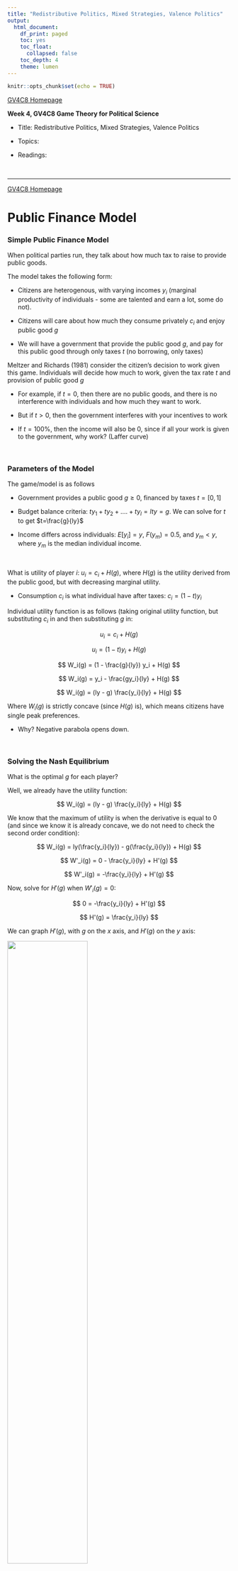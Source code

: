 ```yaml
---
title: "Redistributive Politics, Mixed Strategies, Valence Politics"
output:
  html_document:
    df_print: paged
    toc: yes
    toc_float:
      collapsed: false
    toc_depth: 4
    theme: lumen
---
```


```r
knitr::opts_chunk$set(echo = TRUE)
```

```{=html}
<style>
  body .main-container {
    max-width: 1100px;
    font-size: 12pt;
  }
</style>
```
[GV4C8 Homepage](https://kevinli03.github.io/notes/#GV4C8_Game_Theory)

**Week 4, GV4C8 Game Theory for Political Science**

-   Title: Redistributive Politics, Mixed Strategies, Valence Politics

-   Topics:

-   Readings:

<br />

------------------------------------------------------------------------

[GV4C8 Homepage](https://kevinli03.github.io/notes/#GV4C8_Game_Theory)

# **Public Finance Model**

### Simple Public Finance Model

When political parties run, they talk about how much tax to raise to provide public goods.

The model takes the following form:

-   Citizens are heterogenous, with varying incomes $y_i$ (marginal productivity of individuals - some are talented and earn a lot, some do not).

-   Citizens will care about how much they consume privately $c_i$ and enjoy public good $g$

-   We will have a government that provide the public good $g$, and pay for this public good through only taxes $t$ (no borrowing, only taxes)

Meltzer and Richards (1981) consider the citizen's decision to work given this game. Individuals will decide how much to work, given the tax rate $t$ and provision of public good $g$

-   For example, if $t=0$, then there are no public goods, and there is no interference with individuals and how much they want to work.

-   But if $t>0$, then the government interferes with your incentives to work

-   If $t = 100\%$, then the income will also be 0, since if all your work is given to the government, why work? (Laffer curve)

<br />

### Parameters of the Model

The game/model is as follows

-   Government provides a public good $g≥0$, financed by taxes $t = [0,1]$

-   Budget balance criteria: $ty_1 + ty_2 +.... + ty_l = lty = g$. We can solve for $t$ to get $t=\frac{g}{ly}$

-   Income differs across individuals: $E[y_i] = y$, $F(y_m) = 0.5$, and $y_m < y$, where $y_m$ is the median individual income.

<br />

What is utility of player $i$: $u_i = c_i + H(g)$, where $H(g)$ is the utility derived from the public good, but with decreasing marginal utility.

-   Consumption $c_i$ is what individual have after taxes: $c_i = (1-t)y_i$

Individual utility function is as follows (taking original utility function, but substituting $c_i$ in and then substituting $g$ in:

$$
u_i = c_i + H(g)
$$

$$
u_i = (1-t)y_i + H(g)
$$

$$
W_i(g) = (1 - \frac{g}{ly}) y_i + H(g)
$$

$$
W_i(g) = y_i - \frac{gy_i}{ly} + H(g)
$$

$$
W_i(g) = (ly - g) \frac{y_i}{ly} + H(g)
$$

Where $W_i(g)$ is strictly concave (since $H(g)$ is), which means citizens have single peak preferences.

-   Why? Negative parabola opens down.

<br />

### Solving the Nash Equilibrium

What is the optimal $g$ for each player?

Well, we already have the utility function:

$$
W_i(g) = (ly - g) \frac{y_i}{ly} + H(g)
$$

We know that the maximum of utility is when the derivative is equal to 0 (and since we know it is already concave, we do not need to check the second order condition):

$$
W_i(g) = ly(\frac{y_i}{ly}) - g(\frac{y_i}{ly}) + H(g)
$$

$$
W'_i(g) = 0 - \frac{y_i}{ly} + H'(g)
$$

$$
W'_i(g) = -\frac{y_i}{ly} + H'(g)
$$

Now, solve for $H'(g)$ when $W'_i(g) = 0$:

$$
0 = -\frac{y_i}{ly} + H'(g)
$$

$$
H'(g) = \frac{y_i}{ly}
$$

We can graph $H'(g)$, with $g$ on the $x$ axis, and $H'(g)$ on the $y$ axis:

![](figure4.1.png){width="60%"}

We can see that richer individuals want smaller government and poorer individuals want bigger government.

<br />

### Spatial Model

Now, we can model this game as a downsian game:

-   Two parties compete on the size of government: $g_L$ and $g_R$

-   These parties can either be rent-seeking or policy seeking

-   The party who obtains a majority of the votes implements the announced policy during election:

Of course, we know the median voter will win the election. Thus, the outcome is:

$$
H'(g) = \frac{y_m}{ly}
$$

This model makes a few predictions:

-   More skewed income distribution (smaller $y_m$ ) should mean larger government.

-   Richer society (larger $y$ ) means larger government.

We can then empirically test these predictions.

<br />

------------------------------------------------------------------------

[GV4C8 Homepage](https://kevinli03.github.io/notes/#GV4C8_Game_Theory)

# **Mixed Strategies**

### Introduction to Mixed Strategies

So far, we have only allowed individuals to select specific strategies, like $(s_i, s_{-i})$, also called pure strategies.

-   We noted that some games did not have a pure strategy Nash Equilibria of this sort.

However, we can also introduce mixed strategies: players who play multiple strategies at certain probabilities

-   This also ensures that Nash Equilibria exist!

<br />

### Definition of Mixed Strategies

A mixed strategy for player $i$, is a probability distribution over her set of strategies.

-   Given a set of strategies $\{s_1, ..., s_m\}$, a mixed strategy is a vector $\sigma_i = (\sigma_i(s_1), ..., \sigma_i(s_m))$, such that all elements $\sigma_i(s_k) ≥ 0$, and the sum of all elements $\sum \sigma_i (s_k) = 1$.

-   Each element $\sigma_i (s_k)$ is the probability of playing specific strategy $k$ within the set of strategies $\{s_1, ..., s_m\}$.

Note: a pure strategy is a special mixed strategy where all elements of the mixed strategy are equal to 0 (no probability) except one strategy with value 1 (always play that strategy).

<br />

### Expected Payoff

The expected payoff of playing some strategy $s_i$, given my opponents play a mixed strategy $\sigma_{-i}$ is:

$$
u_i (s_i, \sigma_{-i}) = \sum\limits_{s_{-i}} \sigma_{-i}(s_{-i}) \times u_i (s_i, s_{-i})
$$

Basically, the probability of the opponent playing some strategy multiplied with my payoff of that strategy with my fixed strategy.

The expected payoff of a player $i$ when them and their opponents all play mixed strategy.

[ page 9]

<br />

### Mixed Strategy Nash Equilibrium

Some mixed strategy profile $\sigma^*$ is a Nash Equilibrium in mixed strategies, if $\sigma_i^*$ is a best response to $\sigma_{-i}^*$, for all players $i \in N$

-   Same definition as Nash Equilibrium, just with mixed strategy profiles instead of best responses.

Important proposition: In a mixed strategies, all players are indifferent between their strategies played in a mixed strategy equilibrium.

-   For example, if you are mixing between strategy $A$ and $B$ with some probability, you should be indifferent between them.

-   Why? if you are not indifferent and instead prefer $A$ over $B$, then you should just choose $B$ instead of mixing!

<br />

### Example: Matching Pennies Game

|              | Head (2) | Tail (2) |
|--------------|----------|----------|
| **Head (1)** | 1, -1    | -1, 1    |
| **Tail (1)** | -1, 1    | 1, -1    |

<br />

Let us define $p$ as the probability that player 1 plays heads, and $1-p$ as probability that player 2 plays heads.

What is player 2's best responses:

-   Let us say player 2 plays heads given player 1 plays heads at probability $p$. Expected utility is: $u_2(p, H) = (p)(-1) + (1-p)(1)$

-   Let us say player 2 plays tails given player 1 plays heads at probability $p$. Expected utility of player 2 is: $u_2(p, T) = (p)(1) + (1-p)(-1)$

What strategy should player 2 play? They should choose heads if the following is true:

$$
u_2(p,H) > u_2(p,T)
$$

$$
(p)(-1) + (1-p)(1) > (p)(1) + (1-p)(-1)
$$

$$
-p + 1 - p > p -1 + p
$$

$$
-2p + 1 > 2p - 1
$$

$$
-4p > -2
$$

$$
p < \frac{1}{2}
$$

Thus, player 2's best responses are, assuming $q$ is the probability player 2 plays heads:

-   Always play heads ( $q = 1$ ) if $p < \frac{1}{2}$ (why? see the above math)

-   Always play tails ( $q = 0$ ) if $p > \frac{1}{2}$

-   Sometimes play heads and sometimes play tails $q \in [0,1]$, if $p = \frac{1}{2}$

<br />

Now, let us assume that player 2 plays heads at probability $q$, and plays tails at probability $1-q$. What are player 1's best responses?

-   Let us say player 1 plays heads given player 2 plays heads at probability $q$. Expected utility is: $u_1(H, q) = (q)(1) + (1-q)(-1)$

-   Let us say player 1 plays tails given player 2 plays heads at probability $q$. Expected utility of player 2 is: $u_1(T, q) = (q)(-1) + (1-q)(1)$

What strategy should player 1 play? They should choose heads if the following is true:

$$
u_1(H, q) > u_1(T, q)
$$

$$
(q)(1) + (1-q)(-1) > (q)(-1) + (1-q)(1)
$$

$$
q -1 + q > -q + 1 - q
$$

$$
2q - 1 > -2q + 1
$$

$$
4q > 2
$$

$$
q > \frac{1}{2}
$$

Thus, player 1's best responses are, assuming $p$ is the probability player 2 plays heads:

-   Always play heads ( $p = 1$ ) if $q > \frac{1}{2}$ (why? see the above math)

-   Always play tails ( $p = 0$ ) if $q < \frac{1}{2}$

-   Sometimes play heads and sometimes play tails $p \in [0,1]$, if $q = \frac{1}{2}$

<br />

Now, to find the Nash Equilibria, find where both players are playing best responses.

For a refresher, player 1 wants:

1.  Always play heads ( $p = 1$ ) if $q > \frac{1}{2}$ (why? see the above math)
2.  Always play tails ( $p = 0$ ) if $q < \frac{1}{2}$
3.  Sometimes play heads and sometimes play tails $p \in [0,1]$, if $q = \frac{1}{2}$

Player 2 wants:

1.  Always play heads ( $q = 1$ ) if $p < \frac{1}{2}$ (why? see the above math)
2.  Always play tails ( $q = 0$ ) if $p > \frac{1}{2}$
3.  Sometimes play heads and sometimes play tails $q \in [0,1]$, if $p = \frac{1}{2}$

Where are both playing best responses?

1.  The first option is not possible. Player 1 only wants $p=1$ when $q>\frac{1}{2}$. But player to will only play $q=1$ (the only scenario where $q>1/2$ ) if $p < 1/2>$
2.  Similar thing for the second
3.  For the third option, both players are playing best responses.

Thus, the mixed strategy equilibrium is $\left( (\frac{1}{2}, \frac{1}{2}), (\frac{1}{2}, \frac{1}{2})\right)$

<br />

### Finding All Nash Equilibria

How do we find All nash equilibria (both pure and mixed strategy)?

We do the following:

1.  First, let us find all pure strategy Nash Equilibria (see lecture 2)
2.  If there are none, or there are 2 or more, we know there will be a mixed strategy equilibrium.
    -   Why? Well, we established earlier that mixed strategies can only exist if you are indifferent. If you weren't indifferent between strategies, you would just play that pure strategy.

Below is an example.

<br />

|           | C (2) | R (2) |
|-----------|-------|-------|
| **M (1)** | 0, 0  | 3, 5  |
| **D (1)** | 4, 4  | 0, 3  |

Are there any pure strategy Nash Equilibria?

|           | C (2)            | R (2)            |
|-----------|------------------|------------------|
| **M (1)** | 0, 0             | **3\***, **5\*** |
| **D (1)** | **4\***, **4\*** | 0, 3             |

2 Pure strategy Nash Equilibria: $(D, C)$ and $(M, R)$.

<br />

Now, let us find mixed strategy nash equilibria:

Player 1 choosing strategy, assume $q$ is probability player 2 plays $C$

-   $u_1(M, q) = 0(q) + 3(1-q)$

-   $u_1(D, q) = 4(q) + 0(1-q)$

Mixed strategy occurs when they are indifferent, thus:

$$
u_1(M, q) = u_1(D, q)
$$

$$
0(q) + 3(1-q) = 4(q) + 0(1-q)
$$

$$
3 - 3q = 4q
$$

$$
7q = 3
$$

$$
q = 3/7
$$

<br />

Now, player 2 choosing strategy, assume $p$ is probability player 1 plays $M$

-   $u_2(p, C) = 0(p) + 4(1-p)$

-   $u_2(p, R) = 5(p) + 3(1-p)$

Mixed strategy occurs when player 2 is indifferent between $C$ and $R$, thus:

$$
u_2(p, C) = u_2(p, R)
$$

$$
0(p) + 4(1-p) = 5(p) + 3(1-p)
$$

$$
4 - 4p = 5p + 3 - 3p
$$

$$
4 - 4p = 2p + 3
$$

$$
1 = 6p
$$

$$
p = 1/6
$$

<br />

Thus, the mixed strategy equilibrium is when $p=1/6$ and $q = 3/7$, which means $1-p =5/6$, and $1-q = 3/7$.

Thus, there are three Nash Equilibrium in this game:

-   2 Pure strategy NE: $(D, C), (M, R)$

-   1 Mixed strategy NE: $\left( (\frac{1}{6}, \frac{5}{6}), (\frac{3}{7}, \frac{4}{7}) \right)$

<br />

### Mixed Strategies in the Real World

Are mixed strategies realistic? Do real people really flip coins to make decisions?

-   Harnsany argues that mixed strategies illustrate unobserved aspects of decision making of people.

-   Large population games also means that we can capture the percent/fraction of players doing each action.

<br />

The beauty of mixed strategies is existence:

-   Any simultaneous game, where all players have a finite set of strategies to choose from, has a mixed Nash Equilibrium.

<br />

### Penalty-Goalkeeping Game

[add this section]

<br />

------------------------------------------------------------------------

[GV4C8 Homepage](https://kevinli03.github.io/notes/#GV4C8_Game_Theory)

# **Valence Politics**

### Voting on Competence

So far, we have talked about voting as selecting a particular policy.

-   But, we know that many voters also vote on competence.

How can we model this? How would our previous models change when we introduce candidate quality?

-   For example, you might have one candidate slightly closer to your preferences, but they are an idiot compared to the other person slightly further away. How does this affect you?

-   Valence is a term for characteristics that are liked by all voters, such as charisma, intelligence, experience, lack of scandals, lack of U-turns

<br />

### Downsian Model with Valence

Now, consider a Downsian model with valence.

Let us assume one party is advantaged - i.e. when they win, voters get a boost $\delta > 0$ in their utility.

-   Now, if both candidates go to the median, that candidate with boost $\delta$ is advantaged, and will automatically win the election.

-   However, that is still an equilibria - this is because the disadvantaged candidate has no deviation from the median where they will win the election. The advantaged candidate is already winning, so no equilibrium.

This model basically says that the more competent candidates always win.

-   However, this is not very realistic. So let us adapt this model to get closer to real-world situations.

<br />

### Model of Valence

First, let us simplify our policy space to three positions: $\{-1, 0, 1 \}$

-   Only 3 policies are possible - left wing, centrist, right wing.

-   Voters preferred policies are also located in these 3 positions.

There are two candidates, and they want to win the election.

-   Party $L$ is advantaged by $0 < \delta < 1$

-   Voters utility is thus: $u_i(p) = -|p - p_i| + i(p) \times \delta$, where $i(p_R, p_L)$ is a function when $p_L$ wins, the function equals 1, and other scenarios is 0.

-   Candidates do not know hte exact location of the median voter. They only know that the median is at -1 with probability $\alpha$, located at 1 with probability $\alpha$, and 0 with probability $1-2\alpha$. Essentially, $\alpha \in (0, 1/2)$ captures the polarisation of the electorate.

Given the parameters, valence does not supersede policy. But valence is critical when voters equally value the policies of the candidates.

<br />

### Nash Equilibrium

In this model, party $L$ wants to copy $R's$ platform, since party $L$ is advantaged by $\delta$, so if they end up at the same policy, $L$ will win.

We can represent this in a payoff matrix:

|        | -1                   | 0                    | 1                    |
|--------|----------------------|----------------------|----------------------|
| **-1** | $1, 0$               | $\alpha, 1 - \alpha$ | $1- \alpha, \alpha$  |
| 0      | $1 - \alpha, \alpha$ | $1, 0$               | $1 - \alpha, \alpha$ |
| **1**  | $1- \alpha, \alpha$  | $\alpha, 1 - \alpha$ | $1, 0$               |

We can derive the Nash Equilibrium:

[ do later ]

<br />

### Outcomes of the Game

What we see is that the following:

-   The favoured candidate will tend to go to the median

-   The unfavoured candidate will tend to become more extreme. This is because if they are the same as the favoured candidate, they will lose. So they need to differentiate, and hope the electorate is polarised.
